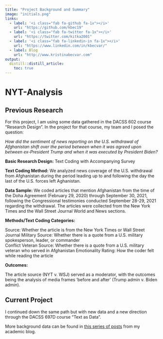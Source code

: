```yaml
---
title: "Project Background and Summary"
image: "initials.png"
links:
  - label: '<i class="fab fa-github fa-1x"></i>'
    url: "https://github.com/kbec19"
  - label: '<i class="fab fa-twitter fa-1x"></i>'
    url: "https://twitter.com/kitka2001"
  - label: '<i class="fab fa-linkedin-in fa-1x"></i>'
    url: "https://www.linkedin.com/in/kbecvar/"
  - label: Blog
    url: "http://www.kristinabecvar.com"
output:
  distill::distill_article:
    toc: true
---
```


# NYT-Analysis

## Previous Research

For this project, I am using some data gathered in the DACSS 602 course "Research Design".  In the project for that course, my team and I posed the question:

*How did the sentiment of news reporting on the U.S. withdrawal of Afghanistan shift over the period between when it was agreed upon between ex-President Trump and when it was executed by President Biden?*

**Basic Research Design:**  Text Coding with Accompanying Survey

**Text Coding Method:**  We analyzed news coverage of the U.S. withdrawal from Afghanistan during the period leading up to and following the day the last of the U.S. forces left Aghanistan. 

**Data Sample:**  We coded articles that mention Afghanistan from the time of the Doha Agreement (February 29, 2020) through September 30, 2021, following the Congressional testimonies conducted September 28-29, 2021 regarding the withdrawal. The articles were collected from the New York Times and the Wall Street Journal World and News sections.

**Methods/Text Coding Categories:**

Source: Whether the article is from the New York Times or Wall Street Journal
Military Source: Whether there is a quote from a U.S.  military spokesperson, leader, or commander	
Conflict Veteran Source: 	Whether there is a quote from a U.S. military veteran who served in Afghanistan	
Emotionality Rating:	How the coder felt while reading the article
		
**Outcomes:**  

The article source (NYT v. WSJ) served as a moderator, with the outcomes being the analysis of media frames ‘before and after’ (Trump admin v. Biden admin). 

## Current Project

I continued down the same path but with new data and a new direction through the DACSS 697D course "Text as Data".

More background data can be found in [this series of posts](https://www.kristinabecvar.com/) from my academic blog.


